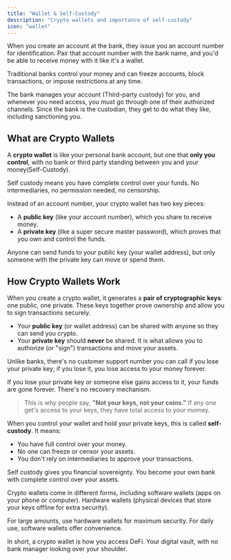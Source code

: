 ```yaml
---
title: "Wallet & Self-Custody"
description: "Crypto wallets and importance of self-custody"
icon: "wallet"
---
```


When you create an account at the bank, they issue you an account number for identification. Pair that account number with the bank name, and you'd be able to receive money with it like it's a wallet.

<Warning>Traditional banks control your money and can freeze accounts, block transactions, or impose restrictions at any time.</Warning>

The bank manages your account (Third-party custody) for you, and whenever you need access, you must go through one of their authorized channels. Since the bank is the custodian, they get to do what they like, including sanctioning you.

## What are Crypto Wallets

A **crypto wallet** is like your personal bank account, but one that **only you control**, with no bank or third party standing between you and your money(Self-Custody).

<Info>Self custody means you have complete control over your funds. No intermediaries, no permission needed, no censorship.</Info>

Instead of an account number, your crypto wallet has two key pieces:

- A **public key** (like your account number), which you share to receive money.
- A **private key** (like a super secure master password), which proves that you own and control the funds.

Anyone can send funds to your public key (your wallet address), but only someone with the private key can move or spend them.

## How Crypto Wallets Work

When you create a crypto wallet, it generates a **pair of cryptographic keys**: one public, one private. These keys together prove ownership and allow you to sign transactions securely.

- Your **public key** (or wallet address) can be shared with anyone so they can send you crypto.
- Your **private key** should **never** be shared. It is what allows you to authorize (or "sign") transactions and move your assets.

Unlike banks, there's no customer support number you can call if you lose your private key; if you lose it, you lose access to your money forever. 

<Danger>If you lose your private key or someone else gains access to it, your funds are gone forever. There's no recovery mechanism.</Danger>

> This is why people say, **"Not your keys, not your coins."** If any one get's access to your keys, they have total access to your momey.
> 

When you control your wallet and hold your private keys, this is called **self-custody**. It means:

- You have full control over your money.
- No one can freeze or censor your assets.
- You don't rely on intermediaries to approve your transactions.

<Check>Self custody gives you financial sovereignty. You become your own bank with complete control over your assets.</Check>

Crypto wallets come in different forms, including software wallets (apps on your phone or computer). Hardware wallets (physical devices that store your keys offline for extra security).

<Tip>For large amounts, use hardware wallets for maximum security. For daily use, software wallets offer convenience.</Tip>

In short, a crypto wallet is how you access DeFi. Your digital vault, with no bank manager looking over your shoulder.